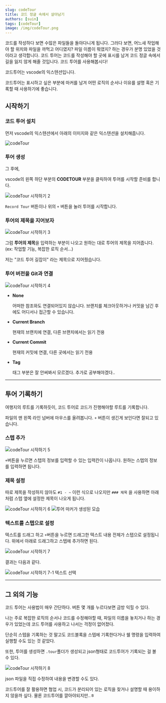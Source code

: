 ```yaml
---
slug: codeTour
title: 코드 정글 속에서 살아남기
authors: [suin]
tags: [codeTour]
image: /img/codeTour.png
---
```


코드를 작성하다 보면 수많은 파일들을 돌아다니게 됩니다. 그러다 보면, 어느새 작업해야 할 위치와 파일을 까먹고 어디였지? 파일 이름이 뭐였지? 하는 경우가 분명 있었을 것이라고 생각합니다. 코드 투어는 코드를 작성해야 할 곳에 표시를 남겨 코드 정글 속에서 길을 잃지 않게 해줄 것입니다. 코드 투어를 사용해봅시다!

<!--truncate-->

<ThumNailImage src='/img/codeTour.png' alt='cleancode 이미지' />

코드투어는 vscode의 익스텐션입니다.

코드투어는 표시하고 싶은 부분에 마커를 남겨 어떤 로직의 순서나 이유를 설명 혹은 기록할 때 사용하기에 좋습니다.

## 시작하기

### 코드 투어 설치

먼저 vscode의 익스텐션에서 아래의 이미지와 같은 익스텐션을 설치해줍니다.

<Image url='/img/codeTour-data1.png' title='codeTour' />

### 투어 생성

그 후에,

vscode의 왼쪽 하단 부분의 **CODETOUR** 부분을 클릭하여 투어를 시작할 준비를 합니다.

<Image url='/img/codeTour-data2.png' title='codeTour 시작하기 2' />

`Record Tour` 버튼이나 위의 `+` 버튼을 눌러 투어를 시작합니다.

### 투어의 제목을 지어보자

<Image url='/img/codeTour-data3.png' title='codeTour 시작하기 3' />

그럼 **투어의 제목**을 입력하는 부분이 나오고 원하는 대로 투어의 제목을 지어줍니다.(ex: 작업할 기능, 복잡한 로직 순서...)

저는 "코드 투어 길잡이" 라는 제목으로 지어줬습니다.

### 투어 버전을 Git과 연결

<Image url='/img/codeTour-data4.png' title='codeTour 시작하기 4' />

- **None**

  어떠한 참조와도 연결되어있지 않습니다. 브랜치를 체크아웃하거나 커밋을 남긴 후에도 어디서나 접근할 수 있습니다.

- **Current Branch**

  현재의 브랜치에 연결, 다른 브랜치에서는 읽기 전용

- **Current Commit**

  현재의 커밋에 연결, 다른 곳에서는 읽기 전용

- **Tag**

  태그 부분은 잘 안써봐서 모르겠다. 추가로 공부해야겠다..

---

## 투어 기록하기

여행지의 루트를 기록하듯이, 코드 투어로 코드가 진행해야할 루트를 기록합니다.

파일의 맨 왼쪽 라인 넘버에 마우스를 올려봅니다. `+` 버튼이 생긴게 보인다면 잘되고 있습니다.

### 스텝 추가

<Image url='/img/codeTour-data5.png' title='codeTour 시작하기 5' />

`+`버튼을 누르면 스텝의 정보를 입력할 수 있는 입력칸이 나옵니다. 원하는 스텝의 정보를 입력하면 됩니다.

### 제목 설정

따로 제목을 작성하지 않아도 `#1 - ~` 이런 식으로 나오지만 `### 제목` 을 사용하면 아래처럼 스텝 옆에 설정한 제목이 나오게 됩니다.

<Image url='/img/codeTour-data6.png' title='codeTour 시작하기 6' />

<Image url='/img/codeTour-data6-1.png' title='투어 마커가 생성된 모습' />

### 텍스트를 스텝으로 설정

텍스트를 드래그 하고 `+`버튼을 누르면 드래그한 텍스트 내용 전체가 스텝으로 설정됩니다.
위에서 아래로 드래그하고 스텝에 추가하면 된다.

<Image url='/img/codeTour-data7.png' title='codeTour 시작하기 7' />

결과는 다음과 같다.

<Image
  url='/img/codeTour-data7.gif'
  title='codeTour 시작하기 7-1 텍스트 선택'
/>

---

## 그 외의 기능

코드 투어는 사용법이 매우 간단하다. 버튼 몇 개를 누르다보면 금방 익힐 수 있다.

나는 주로 복잡한 로직의 순서나 코드를 수정해야할 때, 파일의 이름을 놓치거나 하는 경우가 있었는데 코드 투어를 사용하고 나서는 걱정이 없어졌다.

단순히 스텝을 기록하는 것 말고도 코드블록을 스텝에 기록한다거나 쉘 명령을 입력하여 실행할 수도 있는 것 같았다.

또한, 투어를 생성하면 `.tour`폴더가 생성되고 json형태로 코드투어가 기록되는 걸 볼 수 있다.

<Image url='/img/codeTour-data8.png' title='codeTour 시작하기 8' />

json 파일을 직접 수정하여 내용을 변경할 수도 있다.

코드투어를 잘 활용하면 협업 시, 코드가 분리되어 있는 로직을 찾거나 설명할 때 용이하지 않을까 싶다. 물론 코드투어를 깔아야되지만..ㅎ
